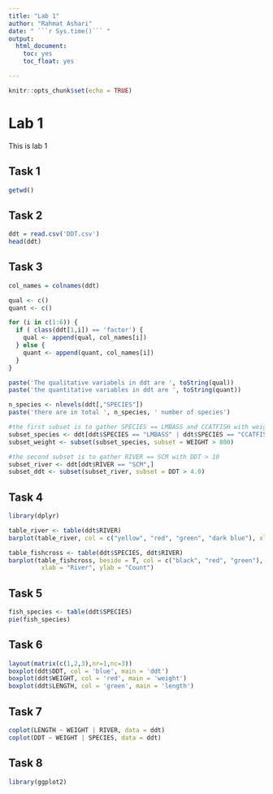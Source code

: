 ```yaml
---
title: "Lab 1"
author: "Rahmat Ashari" 
date: " ```r Sys.time()``` "
output: 
  html_document:
    toc: yes
    toc_float: yes

---
```

```r
knitr::opts_chunk$set(echo = TRUE)
```

# Lab 1 
This is lab 1

## Task 1

```r
getwd()
```

## Task 2
```r
ddt = read.csv('DDT.csv')
head(ddt)
```

## Task 3
```r
col_names = colnames(ddt)

qual <- c()
quant <- c()

for (i in c(1:6)) {
  if ( class(ddt[1,i]) == 'factor') {
    qual <- append(qual, col_names[i])
  } else {
    quant <- append(quant, col_names[i])
  }
}

paste('The qualitative variabels in ddt are ', toString(qual))
paste('the quantitative variables in ddt are ', toString(quant))

n_species <- nlevels(ddt[,"SPECIES"])
paste('there are in total ', n_species, ' number of species')

#the first subset is to gather SPECIES == LMBASS and CCATFISH with weight > 800 gr
subset_species <- ddt[ddt$SPECIES == "LMBASS" | ddt$SPECIES == "CCATFISH" ,]
subset_weight <- subset(subset_species, subset = WEIGHT > 800)

#the second subset is to gather RIVER == SCM with DDT > 10
subset_river <- ddt[ddt$RIVER == "SCM",]
subset_ddt <- subset(subset_river, subset = DDT > 4.0)
```

## Task 4
```r
library(dplyr)

table_river <- table(ddt$RIVER)
barplot(table_river, col = c("yellow", "red", "green", "dark blue"), xlab = "River", ylab = "Count")

table_fishcross <- table(ddt$SPECIES, ddt$RIVER)
barplot(table_fishcross, beside = T, col = c("black", "red", "green"), legend = rownames(table_fishcross), 
         xlab = "River", ylab = "Count")
```

## Task 5
```r
fish_species <- table(ddt$SPECIES)
pie(fish_species)
```

## Task 6
```r
layout(matrix(c(1,2,3),nr=1,nc=3))
boxplot(ddt$DDT, col = 'blue', main = 'ddt')
boxplot(ddt$WEIGHT, col = 'red', main = 'weight')
boxplot(ddt$LENGTH, col = 'green', main = 'length')
```

## Task 7
```r
coplot(LENGTH ~ WEIGHT | RIVER, data = ddt)
coplot(DDT ~ WEIGHT | SPECIES, data = ddt)
```

## Task 8
```r
library(ggplot2)

```



